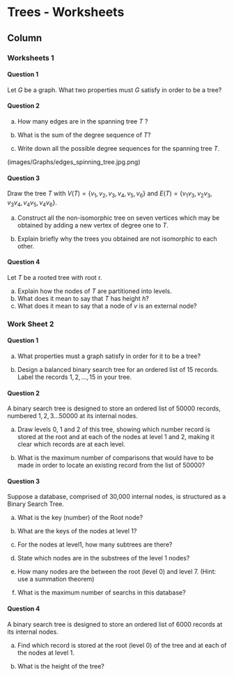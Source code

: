 
Trees - Worksheets {data-navmenu="Section 4"}
==================================

Column {.tabset}
-----------------------------

### Worksheets 1


#### Question 1

Let $G$ be a graph. What two properties must $G$ satisfy in order to be a tree?


#### Question 2

a. How many edges are in the spanning tree $T$ ?

b. What is the sum of the degree sequence of $T$?

c. Write down all the possible degree sequences for the spanning tree $T$.


(images/Graphs/edges_spinning_tree.jpg.png)

#### Question 3 

Draw the tree $T$ with $V(T) = \{v_1,v_2,v_3,v_4,v_5,v_6\}$ and $E(T)= \{v_1v_3, v_2v_3, v_3v_4,v_4v_5,v_4v_6\}$.


a.  Construct all the non-isomorphic tree on seven vertices which may be obtained by adding a new vertex of degree one to $T$.



b.  Explain briefly why the trees you obtained are not isomorphic to each other.



#### Question 4

Let $T$ be a rooted tree with root r. 

a. Explain how the nodes of $T$ are partitioned into levels.
b. What does it mean to say that $T$ has height $h$?
c. What does it mean to say that a node of $v$ is an external node?



### Work Sheet 2

#### Question 1

a.  What properties must a graph satisfy in order for it to be a tree? 

b.  Design a balanced binary search tree for an ordered list of 15 records.
Label the records $1,2, \ldots , 15$ in your tree. 

#### Question 2

A binary search tree is designed to store an ordered list of 50000 records,
numbered $1,2,3\ldots 50000$ at its internal nodes.

a.  Draw levels 0, 1 and 2 of this tree, showing which number record is stored
at the root and at each of the nodes at level 1 and 2, making it clear
which records are at each level.

b.  What is the maximum number of comparisons that would have to be
made in order to locate an existing record from the list of 50000? 


#### Question 3
Suppose a database, comprised of 30,000 internal nodes, is structured as a Binary Search Tree.

a. What is the key (number) of the Root node?

b. What are the keys of the nodes at level 1?

c. For the nodes at level1, how many subtrees are there?

d. State which nodes are in the substrees of the level 1 nodes?

e. How many nodes are the between the root (level 0) and level 7. 
(Hint: use a summation theorem)

f. What is the maximum number of searchs in this database?

#### Question 4

A binary search tree is designed to store an ordered list of 6000 records at its internal nodes.

a.  Find which record is stored at the root (level 0) of the tree and at each
of the nodes at level 1.

b.   What is the height of the tree?